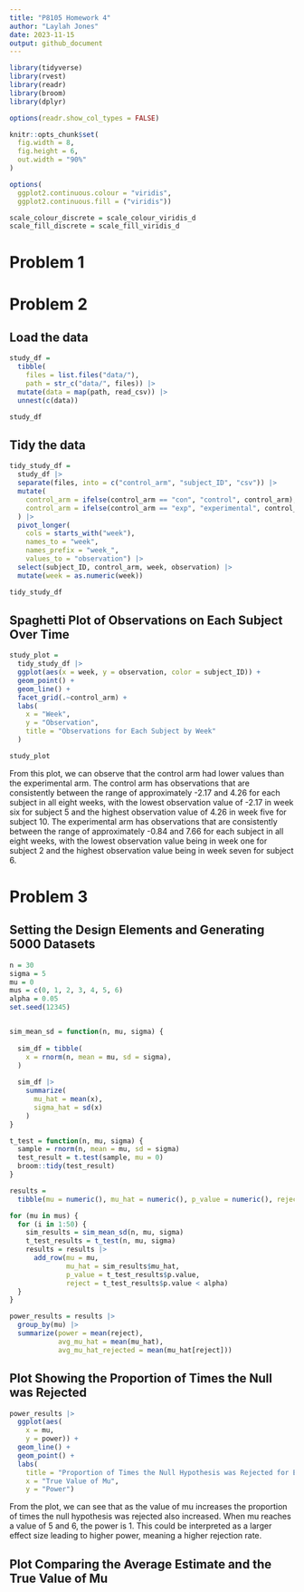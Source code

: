 ```yaml
---
title: "P8105 Homework 4"
author: "Laylah Jones"
date: 2023-11-15
output: github_document
---
```


```r
library(tidyverse)
library(rvest)
library(readr)
library(broom)
library(dplyr)

options(readr.show_col_types = FALSE)

knitr::opts_chunk$set(
  fig.width = 8,
  fig.height = 6,
  out.width = "90%"
)

options(
  ggplot2.continuous.colour = "viridis",
  ggplot2.continuous.fill = ("viridis"))

scale_colour_discrete = scale_colour_viridis_d
scale_fill_discrete = scale_fill_viridis_d
```

# Problem 1



# Problem 2

## Load the data

```r
study_df = 
  tibble(
    files = list.files("data/"),
    path = str_c("data/", files)) |> 
  mutate(data = map(path, read_csv)) |> 
  unnest(c(data))

study_df
```

## Tidy the data
```r
tidy_study_df = 
  study_df |> 
  separate(files, into = c("control_arm", "subject_ID", "csv")) |> 
  mutate(
    control_arm = ifelse(control_arm == "con", "control", control_arm),
    control_arm = ifelse(control_arm == "exp", "experimental", control_arm)
  ) |> 
  pivot_longer(
    cols = starts_with("week"), 
    names_to = "week", 
    names_prefix = "week_",
    values_to = "observation") |> 
  select(subject_ID, control_arm, week, observation) |> 
  mutate(week = as.numeric(week))

tidy_study_df
```


## Spaghetti Plot of Observations on Each Subject Over Time

```r
study_plot = 
  tidy_study_df |> 
  ggplot(aes(x = week, y = observation, color = subject_ID)) +
  geom_point() +
  geom_line() +
  facet_grid(.~control_arm) + 
  labs(
    x = "Week",
    y = "Observation",
    title = "Observations for Each Subject by Week"
  )

study_plot
```

From this plot, we can observe that the control arm had lower values than the experimental arm. The control arm has observations that are consistently between the range of approximately -2.17 and 4.26 for each subject in all eight weeks, with the lowest observation value of -2.17 in week six for subject 5 and the highest observation value of 4.26 in week five for subject 10. The experimental arm has observations that are consistently between the range of approximately -0.84 and 7.66 for each subject in all eight weeks, with the lowest observation value being in week one for subject 2 and the highest observation value being in week seven for subject 6.


# Problem 3

## Setting the Design Elements and Generating 5000 Datasets
```r
n = 30
sigma = 5
mu = 0
mus = c(0, 1, 2, 3, 4, 5, 6)
alpha = 0.05
set.seed(12345)


sim_mean_sd = function(n, mu, sigma) {
  
  sim_df = tibble(
    x = rnorm(n, mean = mu, sd = sigma),
  )
  
  sim_df |> 
    summarize(
      mu_hat = mean(x),
      sigma_hat = sd(x)
    )
}

t_test = function(n, mu, sigma) {
  sample = rnorm(n, mean = mu, sd = sigma)
  test_result = t.test(sample, mu = 0)
  broom::tidy(test_result)
}

results = 
  tibble(mu = numeric(), mu_hat = numeric(), p_value = numeric(), reject = logical())
```

```r
for (mu in mus) {
  for (i in 1:50) {
    sim_results = sim_mean_sd(n, mu, sigma)
    t_test_results = t_test(n, mu, sigma)
    results = results |>  
      add_row(mu = mu, 
              mu_hat = sim_results$mu_hat, 
              p_value = t_test_results$p.value, 
              reject = t_test_results$p.value < alpha)
  }
}

power_results = results |>  
  group_by(mu) |>  
  summarize(power = mean(reject), 
            avg_mu_hat = mean(mu_hat), 
            avg_mu_hat_rejected = mean(mu_hat[reject]))
```

## Plot Showing the Proportion of Times the Null was Rejected

```r
power_results |>  
  ggplot(aes(
    x = mu, 
    y = power)) +
  geom_line() +
  geom_point() +
  labs(
    title = "Proportion of Times the Null Hypothesis was Rejected for Each Mu", 
    x = "True Value of Mu", 
    y = "Power")
```

From the plot, we can see that as the value of mu increases the proportion of times the null hypothesis was rejected also increased. When mu reaches a value of 5 and 6, the power is 1. This could be interpreted as a larger effect size leading to higher power, meaning a higher rejection rate. 


## Plot Comparing the Average Estimate and the True Value of Mu

```r

```



